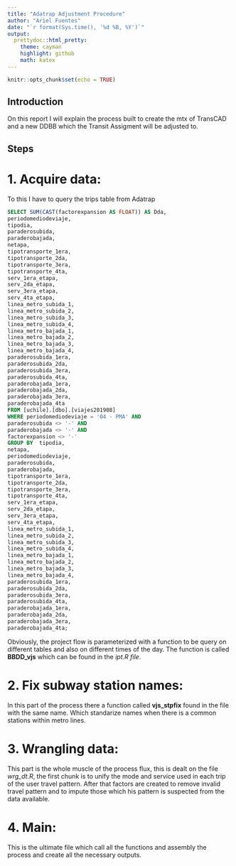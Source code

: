```yaml
---
title: "Adatrap Adjustment Procedure"
author: "Ariel Fuentes"
date: "`r format(Sys.time(), '%d %B, %Y')`"
output:
  prettydoc::html_pretty:
    theme: cayman
    highlight: github
    math: katex
---
```


```r
knitr::opts_chunk$set(echo = TRUE)
```

## Introduction

On this report I will explain the process built to create the mtx of TransCAD and a new DDBB which the Transit Assigment will be adjusted to.

## Steps

# 1. Acquire data:  

To this I have to query the trips table from Adatrap

```sql
SELECT SUM(CAST(factorexpansion AS FLOAT)) AS Dda, 
periodomediodeviaje, 
tipodia, 
paraderosubida, 
paraderobajada, 
netapa, 
tipotransporte_1era,	
tipotransporte_2da, 
tipotransporte_3era,	
tipotransporte_4ta,	
serv_1era_etapa,	
serv_2da_etapa,	
serv_3era_etapa, 
serv_4ta_etapa,	
linea_metro_subida_1,	
linea_metro_subida_2,	
linea_metro_subida_3,	
linea_metro_subida_4,	
linea_metro_bajada_1,	
linea_metro_bajada_2,	
linea_metro_bajada_3,	
linea_metro_bajada_4,	
paraderosubida_1era,	
paraderosubida_2da,	
paraderosubida_3era,	
paraderosubida_4ta,	
paraderobajada_1era,	
paraderobajada_2da,	
paraderobajada_3era,	
paraderobajada_4ta
FROM [uchile].[dbo].[viajes201908]
WHERE periodomediodeviaje = '04 - PMA' AND 
paraderosubida <> '-' AND 
paraderobajada <> '-' AND 
factorexpansion <> '-'
GROUP BY  tipodia, 
netapa, 
periodomediodeviaje, 
paraderosubida, 
paraderobajada, 
tipotransporte_1era,	
tipotransporte_2da, 
tipotransporte_3era,	
tipotransporte_4ta,	
serv_1era_etapa,	
serv_2da_etapa,	
serv_3era_etapa, 
serv_4ta_etapa,	
linea_metro_subida_1,	
linea_metro_subida_2,	
linea_metro_subida_3,	
linea_metro_subida_4,	
linea_metro_bajada_1,	
linea_metro_bajada_2,	
linea_metro_bajada_3,	
linea_metro_bajada_4,	
paraderosubida_1era,	
paraderosubida_2da,	
paraderosubida_3era,	
paraderosubida_4ta,	
paraderobajada_1era,	
paraderobajada_2da,	
paraderobajada_3era,	
paraderobajada_4ta;
```

Obviously, the project flow is parameterized with a function to be query on different tables and also on different times of the day. The function is called **BBDD_vjs** which can be found in the *ipt.R file*.

# 2. Fix subway station names: 

In this part of the process there a function called **vjs_stpfix** found in the file with the same name. Which standarize names when there is a common stations within metro lines.

# 3. Wrangling data: 

This part is the whole muscle of the process flux, this is dealt on the file *wrg_dt.R*, the first chunk is to unify the mode and service used in each trip of the user travel pattern. After that factors are created to remove invalid  travel pattern and to impute those which his pattern is suspected from the data available.

# 4. Main:

This is the ultimate file which call all the functions and assembly the process and create all the necessary outputs.
